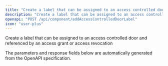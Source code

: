 ```yaml
---
title: "Create a label that can be assigned to an access controlled door"
description: "Create a label that can be assigned to an access controlled door and referenced by an access grant or access revocation"
openapi: "POST /api/component/addAccessControlledDoorLabel"
icon: "user-plus"
---
```


Create a label that can be assigned to an access controlled door and referenced by an access grant or access revocation

<Note>
The parameters and response fields below are automatically generated from the OpenAPI specification.
</Note>
